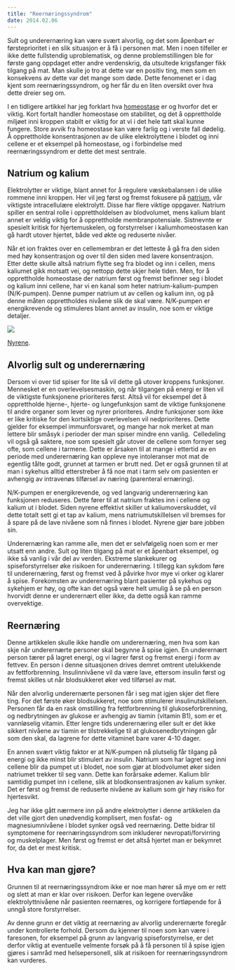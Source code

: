 ```yaml
---
title: "Reernæringssyndrom"
date: 2014.02.06
---
```


Sult og underernæring kan være svært alvorlig, og det som åpenbart er førsteprioritet i en slik situasjon er å få i personen mat. Men i noen tilfeller er ikke dette fullstendig uproblematisk, og denne problemstillingen ble for første gang oppdaget etter andre verdenskrig, da utsultede krigsfanger fikk tilgang på mat. Man skulle jo tro at dette var en positiv ting, men som en konsekvens av dette var det mange som døde. Dette fenomenet er i dag kjent som reernæringssyndrom, og her får du en liten oversikt over hva dette dreier seg om.

I en tidligere artikkel har jeg forklart hva [homeostase](brokenlink/homeostase/) er og hvorfor det er viktig. Kort fortalt handler homeostase om stabilitet, og det å opprettholde miljøet inni kroppen stabilt er viktig for at vi i det hele tatt skal kunne fungere. Store avvik fra homeostase kan være farlig og i verste fall dødelig. Å opprettholde konsentrasjonen av de ulike elektrolyttene i blodet og inni cellene er et eksempel på homeostase, og i forbindelse med reernæringssyndrom er dette det mest sentrale.

## Natrium og kalium

Elektrolytter er viktige, blant annet for å regulere væskebalansen i de ulike rommene inni kroppen. Her vil jeg først og fremst fokusere på [natrium](naeringsstoffer/natrium-klor.qmd), vår viktigste intracellulære elektrolytt. Disse har flere viktige oppgaver. Natrium spiller en sentral rolle i opprettholdelsen av blodvolumet, mens kalium blant annet er veldig viktig for å opprettholde membranpotensiale. Sistnevnte er spesielt kritisk for hjertemuskelen, og forstyrrelser i kaliumhomeostasen kan gå hardt utover hjertet, både ved økte og reduserte nivåer.

Når et ion fraktes over en cellemembran er det letteste å gå fra den siden med høy konsentrasjon og over til den siden med lavere konsentrasjon. Etter dette skulle altså natrium flytte seg fra blodet og inn i cellen, mens kaliumet gikk motsatt vei, og nettopp dette skjer hele tiden. Men, for å opprettholde homeostase der natrium først og fremst befinner seg i blodet og kalium inni cellene, har vi en kanal som heter natrium-kalium-pumpen (N/K-pumpen). Denne pumper natrium ut av cellen og kalium inn, og på denne måten opprettholdes nivåene slik de skal være. N/K-pumpen er energikrevende og stimuleres blant annet av insulin, noe som er viktige detaljer.

![](images/clipboard-179456903.png)

[Nyrene](brokenlink/nyre-3/).

## Alvorlig sult og underernæring

Dersom vi over tid spiser for lite så vil dette gå utover kroppens funksjoner. Mennesket er en overlevelsesmaskin, og når tilgangen på energi er liten vil de viktigste funksjonene prioriteres først. Altså vil for eksempel det å opprettholde hjerne-, hjerte- og lungefunksjon samt de viktige funksjonene til andre organer som lever og nyrer prioriteres. Andre funksjoner som ikke er like kritiske for den kortsiktige overlevelsen vil nedprioriteres. Dette gjelder for eksempel immunforsvaret, og mange har nok merket at man lettere blir småsyk i perioder der man spiser mindre enn vanlig.  Celledeling vil også gå saktere, noe som spesielt går utover de cellene som fornyer seg ofte, som cellene i tarmene. Dette er årsaken til at mange i ettertid av en periode med underernæring kan oppleve nye intoleranser mot mat de egentlig tålte godt, grunnet at tarmen er brutt ned. Det er også grunnen til at man i sykehus alltid etterstreber å få noe mat i tarm selv om pasienten er avhengig av intravenøs tilførsel av næring (parenteral ernæring).

N/K-pumpen er energikrevende, og ved langvarig underernæring kan funksjonen reduseres. Dette fører til at natrium fraktes inn i cellene og kalium ut i blodet. Siden nyrene effektivt skiller ut kaliumoverskuddet, vil dette totalt sett gi et tap av kalium, mens natriumutskillelsen vil bremses for å spare på de lave nivåene som nå finnes i blodet. Nyrene gjør bare jobben sin.

Underernæring kan ramme alle, men det er selvfølgelig noen som er mer utsatt enn andre. Sult og liten tilgang på mat er et åpenbart eksempel, og ikke så vanlig i vår del av verden. Ekstreme slankekurer og spiseforstyrrelser øke risikoen for underernæring. I tillegg kan sykdom føre til underernæring, først og fremst ved å påvirke hvor mye vi orker og klarer å spise. Forekomsten av underernæring blant pasienter på sykehus og sykehjem er høy, og ofte kan det også være helt umulig å se på en person hvorvidt denne er underernært eller ikke, da dette også kan ramme overvektige.

## Reernæring

Denne artikkelen skulle ikke handle om underernæring, men hva som kan skje når underernærte personer skal begynne å spise igjen. En underernært person tærer på lagret energi, og vi lagrer først og fremst energi i form av fettvev. En person i denne situasjonen drives demret omtrent utelukkende av fettforbrenning. Insulinnivåene vil da være lave, ettersom insulin først og fremst skilles ut når blodsukkeret øker ved tilførsel av mat.

Når den alvorlig underernærte personen får i seg mat igjen skjer det flere ting. For det første øker blodsukkeret, noe som stimulerer insulinutskillelsen. Personen får da en rask omstilling fra fettforbrenning til glukoseforbrenning, og nedbrytningen av glukose er avhengig av tiamin (vitamin B1), som er et vannløselig vitamin. Etter lengre tids underernæring eller sult er det ikke sikkert nivåene av tiamin er tilstrekkelige til at glukosenedbrytningen går som den skal, da lagrene for dette vitaminet bare varer 4-10 dager.

En annen svært viktig faktor er at N/K-pumpen nå plutselig får tilgang på energi og ikke minst blir stimulert av insulin. Natrium som har lagret seg inni cellene blir da pumpet ut i blodet, noe som gjør at blodvolumet øker siden natriumet trekker til seg vann. Dette kan forårsake ødemer. Kalium blir samtidig pumpet inn i cellene, slik at blodkonsentrasjonen av kalium synker. Det er først og fremst de reduserte nivåene av kalium som gir høy risiko for hjertesvikt.

Jeg har ikke gått nærmere inn på andre elektrolytter i denne artikkelen da det ville gjort den unødvendig komplisert, men fosfat- og magnesiumnivåene i blodet synker også ved reernæring. Dette bidrar til symptomene for reernæringssyndrom som inkluderer nevropati/forvirring og muskelplager. Men først og fremst er det altså hjertet man er bekymret for, da det er mest kritisk.

## Hva kan man gjøre?

Grunnen til at reernæringssyndrom ikke er noe man hører så mye om er rett og slett at man er klar over risikoen. Derfor kan legene overvåke elektrolyttnivåene når pasienten reernæres, og korrigere fortløpende for å unngå store forstyrrelser.

Av denne grunn er det viktig at reernæring av alvorlig underernærte foregår under kontrollerte forhold. Dersom du kjenner til noen som kan være i faresonen, for eksempel på grunn av langvarig spiseforstyrrelse, er det derfor viktig at eventuelle velmente forsøk på å få personen til å spise igjen gjøres i samråd med helsepersonell, slik at risikoen for reernæringssyndrom kan vurderes.
